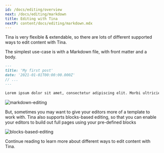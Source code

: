 ```yaml
---
id: /docs/editing/overview
next: /docs/editing/markdown
title: Editing with Tina
nextP: content/docs/editing/markdown.mdx
---
```


Tina is very flexible & extendable, so there are lots of different supported ways to edit content with Tina.

The simplest use-case is with a Markdown file, with front matter and a body.

```md
---
title: 'My first post'
date: '2021-01-01T00:00:00.000Z'
// ...
---

Lorem ipsum dolor sit amet, consectetur adipiscing elit. Morbi ultricies urna ut ex varius, sed fringilla nibh posuere. Vestibulum a pulvinar eros, vel varius orci. Sed convallis purus sed tellus pellentesque ornare quis non velit. Quisque eget nibh nec nisl volutpat aliquet. Donec pharetra turpis vitae diam aliquam rutrum. Sed porta elit ut mi vehicula suscipit. Ut in pulvinar nunc.
```

![markdown-editing](https://res.cloudinary.com/forestry-demo/image/upload/v1645712826/tina-io/docs/markdown.gif)

But, sometimes you may want to give your editors more of a template to work with. Tina also supports blocks-based editing, so that you can enable your editors to build out full pages using your pre-defined blocks

![blocks-based-editing](https://res.cloudinary.com/forestry-demo/image/upload/v1645712511/tina-io/docs/your-blocks.gif)

Continue reading to learn more about different ways to edit content with Tina.

